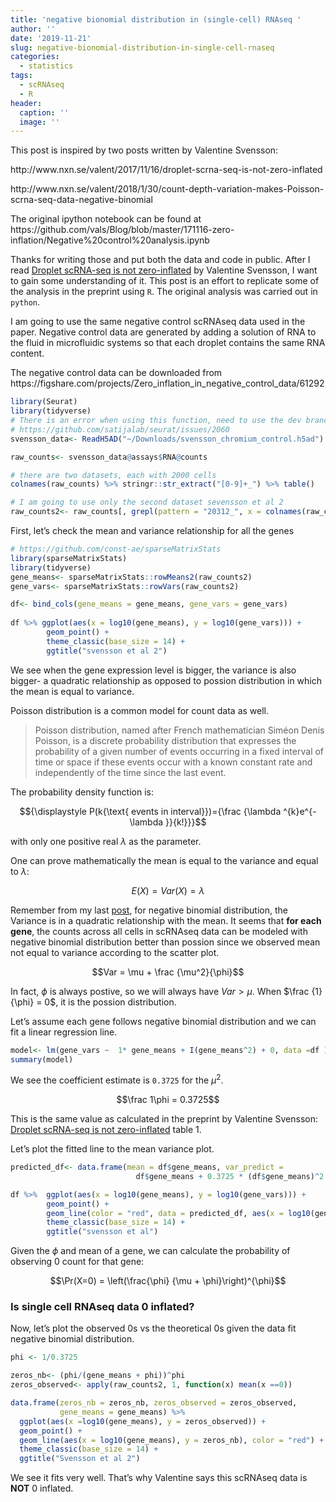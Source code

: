 ```yaml
---
title: 'negative bionomial distribution in (single-cell) RNAseq '
author: ''
date: '2019-11-21'
slug: negative-bionomial-distribution-in-single-cell-rnaseq
categories:
  - statistics
tags:
  - scRNAseq
  - R
header:
  caption: ''
  image: ''
---
```


This post is inspired by two posts written by Valentine Svensson:

http://www.nxn.se/valent/2017/11/16/droplet-scrna-seq-is-not-zero-inflated

http://www.nxn.se/valent/2018/1/30/count-depth-variation-makes-Poisson-scrna-seq-data-negative-binomial

The original ipython notebook can be found at https://github.com/vals/Blog/blob/master/171116-zero-inflation/Negative%20control%20analysis.ipynb


Thanks for writing those and put both the data and code in public. After I read [Droplet scRNA-seq is not zero-inflated](https://www.biorxiv.org/content/10.1101/582064v1) by Valentine Svensson, I want to gain some understanding of it. This post is an effort to replicate some of the analysis in the preprint using `R`. The original analysis was carried out in `python`.

I am going to use the same negative control scRNAseq data used in the paper. Negative control data are generated by adding a solution of RNA to the fluid in microfluidic systems so that each droplet contains the same RNA content.

The negative control data can be downloaded from https://figshare.com/projects/Zero_inflation_in_negative_control_data/61292


```r
library(Seurat)
library(tidyverse)
# There is an error when using this function, need to use the dev branch.
# https://github.com/satijalab/seurat/issues/2060
svensson_data<- ReadH5AD("~/Downloads/svensson_chromium_control.h5ad")

raw_counts<- svensson_data@assays$RNA@counts

# there are two datasets, each with 2000 cells
colnames(raw_counts) %>% stringr::str_extract("[0-9]+_") %>% table()

# I am going to use only the second dataset sevensson et al 2
raw_counts2<- raw_counts[, grepl(pattern = "20312_", x = colnames(raw_counts))]
```

First, let's check the mean and variance relationship for all the genes

```r

# https://github.com/const-ae/sparseMatrixStats
library(sparseMatrixStats)
library(tidyverse)
gene_means<- sparseMatrixStats::rowMeans2(raw_counts2)
gene_vars<- sparseMatrixStats::rowVars(raw_counts2)

df<- bind_cols(gene_means = gene_means, gene_vars = gene_vars)
 
df %>% ggplot(aes(x = log10(gene_means), y = log10(gene_vars))) +
        geom_point() +
        theme_classic(base_size = 14) +
        ggtitle("svensson et al 2")


```

We see when the gene expression level is bigger, the variance is also bigger- a quadratic relationship as opposed to possion distribution in which the mean is equal to variance.

Poisson distribution is a common model for count data as well.

>Poisson distribution, named after French mathematician Siméon Denis Poisson, is a discrete probability distribution that expresses the probability of a given number of events occurring in a fixed interval of time or space if these events occur with a known constant rate and independently of the time since the last event.

The probability density function is:

$${\displaystyle P(k{\text{ events in interval}})={\frac {\lambda ^{k}e^{-\lambda }}{k!}}}$$

with only one positive real  $\lambda$ as the parameter.

One can prove mathematically the mean is equal to the variance and equal to $\lambda$:

$$E(X)= Var(X) = \lambda$$


Remember from my last [post](https://divingintogeneticsandgenomics.rbind.io/post/negative-binomial-distribution-in-scrnaseq/), for negative binomial distribution, the Variance is in a quadratic relationship with the mean. It seems that **for each gene**, the counts across all cells in  scRNAseq data can be modeled with negative binomial distribution better than possion since we observed mean not equal to variance according to the scatter plot.

$$Var = \mu + \frac {\mu^2}{\phi}$$

In fact, $\phi$ is always postive, so we will always have $Var > \mu$. When $\frac {1}{\phi} = 0$, it is the possion distribution. 

Let's assume each gene follows negative binomial distribution and we can fit a linear regression line.

```r
model<- lm(gene_vars ~  1* gene_means + I(gene_means^2) + 0, data =df )
summary(model)
```

We see the coefficient estimate is `0.3725` for the $\mu^2$.

$$\frac 1\phi = 0.3725$$

This is the same value as calculated in the preprint by Valentine Svensson:
[Droplet scRNA-seq is not zero-inflated](https://www.biorxiv.org/content/10.1101/582064v1) table 1.

Let's plot the fitted line to the mean variance plot.

```r

predicted_df<- data.frame(mean = df$gene_means, var_predict = 
                            df$gene_means + 0.3725 * (df$gene_means)^2 )

df %>%  ggplot(aes(x = log10(gene_means), y = log10(gene_vars))) +
        geom_point() +
        geom_line(color = "red", data = predicted_df, aes(x = log10(gene_means), y =log10(var_predict))) + 
        theme_classic(base_size = 14) +
        ggtitle("svensson et al")
```


Given the $\phi$ and mean of a gene, we can calculate the probability of observing 0 count for that gene:

$$\Pr(X=0) = \left(\frac{\phi} {\mu + \phi}\right)^{\phi}$$

### Is single cell RNAseq data 0 inflated?

Now, let's plot the observed 0s vs the theoretical 0s given the data fit negative binomial distribution.

```r
phi <- 1/0.3725

zeros_nb<- (phi/(gene_means + phi))^phi
zeros_observed<- apply(raw_counts2, 1, function(x) mean(x ==0))

data.frame(zeros_nb = zeros_nb, zeros_observed = zeros_observed, 
           gene_means = gene_means) %>%
  ggplot(aes(x =log10(gene_means), y = zeros_observed)) +
  geom_point() +
  geom_line(aes(x = log10(gene_means), y = zeros_nb), color = "red") +
  theme_classic(base_size = 14) +
  ggtitle("Svensson et al 2")
```

We see it fits very well. That's why Valentine says this scRNAseq data is **NOT**  0 inflated.

